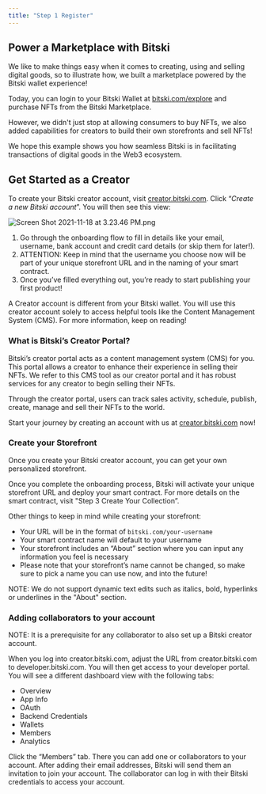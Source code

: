 ```yaml
---
title: "Step 1 Register"
---
```


## Power a Marketplace with Bitski

We like to make things easy when it comes to creating, using and selling digital
goods, so to illustrate how, we built a marketplace powered by the Bitski wallet experience! 

Today, you can login to your Bitski Wallet at [bitski.com/explore](https://bitski.com/explore) and purchase NFTs from the Bitski Marketplace.

However, we didn't just stop at allowing consumers to buy NFTs, we also added capabilities for creators to build their own storefronts and sell NFTs!

We hope this example shows you how seamless Bitski is in facilitating transactions of digital goods in the Web3 ecosystem.

## Get Started as a Creator

To create your Bitski creator account, visit
[creator.bitski.com](https://creator.bitski.com). Click “_Create a new Bitski
account_”. You will then see this view:

![](/images/8f3a111-Screen_Shot_2021-11-18_at_3.23.46_PM.png "Screen Shot 2021-11-18 at 3.23.46 PM.png")

1. Go through the onboarding flow to fill in details like your email, username,
   bank account and credit card details (or skip them for later!).
2. ATTENTION: Keep in mind that the username you choose now will be part of your
   unique storefront URL and in the naming of your smart contract.
3. Once you’ve filled everything out, you’re ready to start publishing your
   first product!

A Creator account is different from your Bitski wallet. You will use this
creator account solely to access helpful tools like the Content Management
System (CMS). For more information, keep on reading!

### What is Bitski’s Creator Portal?

Bitski’s creator portal acts as a content management system (CMS) for you. This
portal allows a creator to enhance their experience in selling their NFTs. We
refer to this CMS tool as our creator portal and it has robust services for any
creator to begin selling their NFTs.

Through the creator portal, users can track sales activity, schedule, publish,
create, manage and sell their NFTs to the world.

Start your journey by creating an account with us at [creator.bitski.com](https://creator.bitski.com) now!

### Create your Storefront

Once you create your Bitski creator account, you can get your own personalized
storefront.

Once you complete the onboarding process, Bitski will activate your unique
storefront URL and deploy your smart contract. For more details on the smart
contract, visit "Step 3 Create Your Collection”.

Other things to keep in mind while creating your storefront:

- Your URL will be in the format of `bitski.com/your-username`
- Your smart contract name will default to your username
- Your storefront includes an “About” section where you can input any
  information you feel is necessary
- Please note that your storefront’s name cannot be changed, so make sure to
  pick a name you can use now, and into the future!

NOTE: We do not support dynamic text edits such as italics, bold, hyperlinks or
underlines in the "About" section.

### Adding collaborators to your account

NOTE: It is a prerequisite for any collaborator to also set up a Bitski creator
account.

When you log into creator.bitski.com, adjust the URL from creator.bitski.com to
developer.bitski.com. You will then get access to your developer portal. You
will see a different dashboard view with the following tabs:

- Overview
- App Info
- OAuth
- Backend Credentials
- Wallets
- Members
- Analytics

Click the “Members” tab. There you can add one or collaborators to your account.
After adding their email addresses, Bitski will send them an invitation to join
your account. The collaborator can log in with their Bitski credentials to
access your account.
